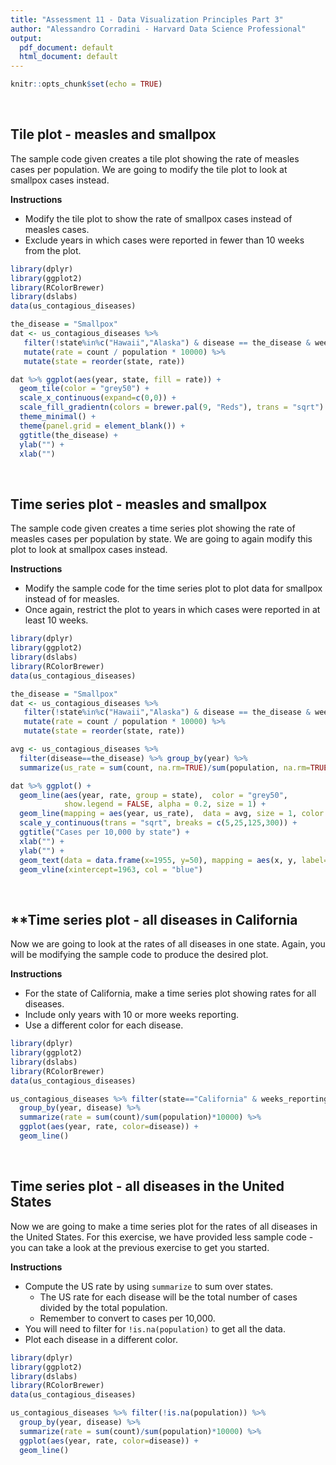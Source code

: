 ```yaml
---
title: "Assessment 11 - Data Visualization Principles Part 3"
author: "Alessandro Corradini - Harvard Data Science Professional"
output:
  pdf_document: default
  html_document: default
---
```


```r
knitr::opts_chunk$set(echo = TRUE)
```

<br/>

## **Tile plot - measles and smallpox**
The sample code given creates a tile plot showing the rate of measles cases per population. We are going to modify the tile plot to look at smallpox cases instead.

**Instructions**

- Modify the tile plot to show the rate of smallpox cases instead of measles cases.
- Exclude years in which cases were reported in fewer than 10 weeks from the plot.

```r
library(dplyr)
library(ggplot2)
library(RColorBrewer)
library(dslabs)
data(us_contagious_diseases)

the_disease = "Smallpox"
dat <- us_contagious_diseases %>% 
   filter(!state%in%c("Hawaii","Alaska") & disease == the_disease & weeks_reporting>=10) %>% 
   mutate(rate = count / population * 10000) %>% 
   mutate(state = reorder(state, rate))

dat %>% ggplot(aes(year, state, fill = rate)) + 
  geom_tile(color = "grey50") + 
  scale_x_continuous(expand=c(0,0)) + 
  scale_fill_gradientn(colors = brewer.pal(9, "Reds"), trans = "sqrt") + 
  theme_minimal() + 
  theme(panel.grid = element_blank()) + 
  ggtitle(the_disease) + 
  ylab("") + 
  xlab("")
```

<br/>

## **Time series plot - measles and smallpox**
The sample code given creates a time series plot showing the rate of measles cases per population by state. We are going to again modify this plot to look at smallpox cases instead.

**Instructions**

- Modify the sample code for the time series plot to plot data for smallpox instead of for measles.
- Once again, restrict the plot to years in which cases were reported in at least 10 weeks.

```r
library(dplyr)
library(ggplot2)
library(dslabs)
library(RColorBrewer)
data(us_contagious_diseases)

the_disease = "Smallpox"
dat <- us_contagious_diseases %>%
   filter(!state%in%c("Hawaii","Alaska") & disease == the_disease & weeks_reporting>=10) %>%
   mutate(rate = count / population * 10000) %>%
   mutate(state = reorder(state, rate))

avg <- us_contagious_diseases %>%
  filter(disease==the_disease) %>% group_by(year) %>%
  summarize(us_rate = sum(count, na.rm=TRUE)/sum(population, na.rm=TRUE)*10000)

dat %>% ggplot() +
  geom_line(aes(year, rate, group = state),  color = "grey50", 
            show.legend = FALSE, alpha = 0.2, size = 1) +
  geom_line(mapping = aes(year, us_rate),  data = avg, size = 1, color = "black") +
  scale_y_continuous(trans = "sqrt", breaks = c(5,25,125,300)) + 
  ggtitle("Cases per 10,000 by state") + 
  xlab("") + 
  ylab("") +
  geom_text(data = data.frame(x=1955, y=50), mapping = aes(x, y, label="US average"), color="black") + 
  geom_vline(xintercept=1963, col = "blue")
```

<br/>

## **Time series plot - all diseases in California
Now we are going to look at the rates of all diseases in one state. Again, you will be modifying the sample code to produce the desired plot.

**Instructions**

- For the state of California, make a time series plot showing rates for all diseases.
- Include only years with 10 or more weeks reporting.
- Use a different color for each disease.

```r
library(dplyr)
library(ggplot2)
library(dslabs)
library(RColorBrewer)
data(us_contagious_diseases)

us_contagious_diseases %>% filter(state=="California" & weeks_reporting>=10) %>% 
  group_by(year, disease) %>%
  summarize(rate = sum(count)/sum(population)*10000) %>%
  ggplot(aes(year, rate, color=disease)) + 
  geom_line()
```

<br/>

## **Time series plot - all diseases in the United States**
Now we are going to make a time series plot for the rates of all diseases in the United States. For this exercise, we have provided less sample code - you can take a look at the previous exercise to get you started.

**Instructions**

- Compute the US rate by using ```summarize``` to sum over states.
  - The US rate for each disease will be the total number of cases divided by the total population.
  - Remember to convert to cases per 10,000.
- You will need to filter for ```!is.na(population)``` to get all the data.
- Plot each disease in a different color.

```r
library(dplyr)
library(ggplot2)
library(dslabs)
library(RColorBrewer)
data(us_contagious_diseases)

us_contagious_diseases %>% filter(!is.na(population)) %>% 
  group_by(year, disease) %>%
  summarize(rate = sum(count)/sum(population)*10000) %>%
  ggplot(aes(year, rate, color=disease)) + 
  geom_line()
```  